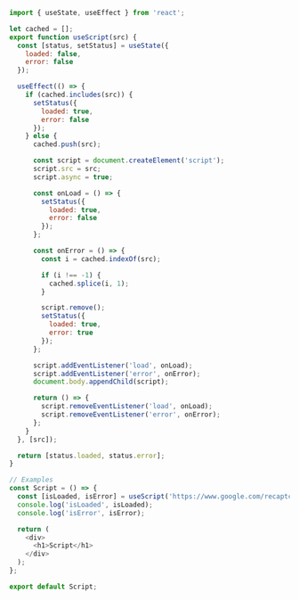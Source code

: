 ~~~js
import { useState, useEffect } from 'react';

let cached = [];
export function useScript(src) {
  const [status, setStatus] = useState({
    loaded: false,
    error: false
  });

  useEffect(() => {
    if (cached.includes(src)) {
      setStatus({
        loaded: true,
        error: false
      });
    } else {
      cached.push(src);

      const script = document.createElement('script');
      script.src = src;
      script.async = true;

      const onLoad = () => {
        setStatus({
          loaded: true,
          error: false
        });
      };

      const onError = () => {
        const i = cached.indexOf(src);

        if (i !== -1) {
          cached.splice(i, 1);
        }

        script.remove();
        setStatus({
          loaded: true,
          error: true
        });
      };

      script.addEventListener('load', onLoad);
      script.addEventListener('error', onError);
      document.body.appendChild(script);

      return () => {
        script.removeEventListener('load', onLoad);
        script.removeEventListener('error', onError);
      };
    }
  }, [src]);

  return [status.loaded, status.error];
}

// Examples
const Script = () => {
  const [isLoaded, isError] = useScript('https://www.google.com/recaptcha/api.js');
  console.log('isLoaded', isLoaded);
  console.log('isError', isError);

  return (
    <div>
      <h1>Script</h1>
    </div>
  );
};

export default Script;
~~~
